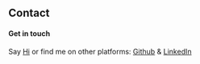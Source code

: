 ## Contact

#### Get in touch

Say <a href="mailto:impin2rex@gmail.com">Hi</a> or find me on other platforms: <a href="https://github.com/impin2rex">Github</a> & <a href="https://linkedin.com/in/impin2rex">LinkedIn</a>